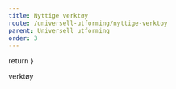 ```yaml
---
title: Nyttige verktøy
route: /universell-utforming/nyttige-verktoy
parent: Universell utforming
order: 3
---
```



  return <SEO title={props.pageContext.frontmatter.title} description={props.pageContext.frontmatter.description} pathname={props.pageContext.frontmatter.route} />
}

verktøy
